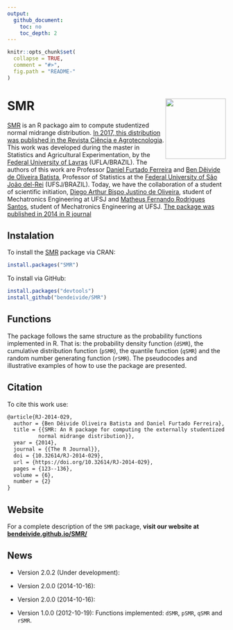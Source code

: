 ```yaml
---
output:
  github_document:
    toc: no
    toc_depth: 2
---
```


```r
knitr::opts_chunk$set(
  collapse = TRUE,
  comment = "#>",
  fig.path = "README-"
)
```

# <i class="fas fa-box-open" aria-hidden="true"></i> SMR <img src='man/figures/logo.png' align="right" width="139" style="float:right; width:139px;"/>

[SMR](https://bendeivide.github.io/midrangeMCP/) is an R packago aim to compute studentized normal midrange distribution. [In 2017, this distribution was published in the Revista Ciência e Agrotecnologia](http://repositorio.ufla.br/bitstream/1/29962/1/ARTIGO_Externally%20studentized%20normal%20midrange%20distribution.pdf). This work was developed during the master in Statistics and Agricultural Experimentation, by the [Federal University of Lavras](https://ufla.br/) (UFLA/BRAZIL). The authors of this work are Professor [Daniel Furtado Ferreira](http://www.dex.ufla.br/~danielff/) and [Ben Dêivide de Oliveira Batista](http://bendeivide.github.io), Professor of Statistics at the [Federal University of São João del-Rei](https://ufsj.edu.br/) (UFSJ/BRAZIL). Today, we have the collaboration of a student of scientific initiation, [Diego Arthur Bispo Justino de Oliveira](https://digoarthur.github.io/), student of Mechatronics Engineering at UFSJ and [Matheus Fernando Rodrigues Santos](), student of Mechatronics Engineering at UFSJ. [The package was published in 2014 in R journal](https://journal.r-project.org/archive/2014/RJ-2014-029/index.html)

## <i class="fa fa-download" aria-hidden="true"></i> Instalation

To install the [SMR](https://CRAN.R-project.org/package=SMR) package via CRAN:
```r
install.packages("SMR")
```
To install via GitHub:
```r
install.packages("devtools")
install_github("bendeivide/SMR")
```

## <i class="fa fa-code" aria-hidden="true"></i> Functions 

The package follows the same structure as the probability functions implemented in R. That is: the probability density function (`dSMR`), the cumulative distribution function (`pSMR`), the quantile function (`qSMR`) and the random number generating function (`rSMR`). The pseudocodes and illustrative examples of how to use the package are presented.

## <i class="fa fa-pencil-alt" aria-hidden="true"></i> Citation

To cite this work use:

```latex
@article{RJ-2014-029,
  author = {Ben Dêivide Oliveira Batista and Daniel Furtado Ferreira},
  title = {{SMR: An R package for computing the externally studentized
          normal midrange distribution}},
  year = {2014},
  journal = {{The R Journal}},
  doi = {10.32614/RJ-2014-029},
  url = {https://doi.org/10.32614/RJ-2014-029},
  pages = {123--136},
  volume = {6},
  number = {2}
}
```

## <i class="fa fa-globe" aria-hidden="true"></i> Website

For a complete description of the `SMR` package, **visit our website at [bendeivide.github.io/SMR/](https://bendeivide.github.io/SMR/)**


## <i class="fas fa-newspaper" aria-hidden="true"></i> News

- Version 2.0.2 (Under development):

- Version 2.0.0 (2014-10-16):

- Version 2.0.0 (2014-10-16):

- Version 1.0.0 (2012-10-19): Functions implemented: `dSMR`, `pSMR`, `qSMR` and `rSMR`.

